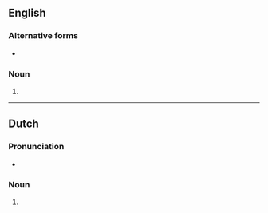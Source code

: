 {{also|pandemóniums|pandémoniums}}

==English==

===Alternative forms===
* {{l|en|pandemonia}}

===Noun===
{{head|en|noun plural form}}

# {{plural of|pandemonium|lang=en}}

----

==Dutch==

===Pronunciation===
* {{audio|Nl-pandemoniums.ogg|Audio|lang=nl}}

===Noun===
{{head|nl|noun plural form}}

# {{nl-noun form of|pl|pandemonium}}